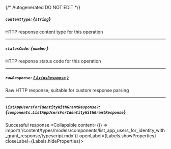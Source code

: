 {/* Autogenerated DO NOT EDIT  */}

##### `contentType`: *{`string`}*
HTTP response content type for this operation

---
##### `statusCode`: *{`number`}*
HTTP response status code for this operation

---
##### `rawResponse`: [*{ `AxiosResponse` }*](https://axios-http.com/docs/res_schema)
Raw HTTP response; suitable for custom response parsing

---
##### `listAppUsersForIdentityWithGrantResponse?`: *{`components.ListAppUsersForIdentityWithGrantResponse`}*
Successful response
<Collapsible content={() => import('/content/types/models/components/list_app_users_for_identity_with_grant_response/typescript.mdx')} openLabel={Labels.showProperties} closeLabel={Labels.hideProperties}>
</Collapsible>


